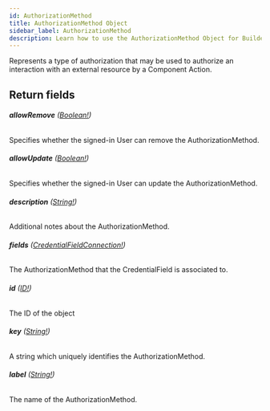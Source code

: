 ```yaml
---
id: AuthorizationMethod
title: AuthorizationMethod Object
sidebar_label: AuthorizationMethod
description: Learn how to use the AuthorizationMethod Object for Builder's API.
---
```


Represents a type of authorization that may be used to authorize an
interaction with an external resource by a Component Action.

## Return fields

###### <b>allowRemove</b> ([Boolean!](/self-managed/composer/builder/api/schema/scalar/Boolean.mdx))

Specifies whether the signed-in User can remove the AuthorizationMethod.

###### <b>allowUpdate</b> ([Boolean!](/self-managed/composer/builder/api/schema/scalar/Boolean.mdx))

Specifies whether the signed-in User can update the AuthorizationMethod.

###### <b>description</b> ([String!](/self-managed/composer/builder/api/schema/scalar/String.mdx))

Additional notes about the AuthorizationMethod.

###### <b>fields</b> ([CredentialFieldConnection!](/self-managed/composer/builder/api/schema/object/CredentialFieldConnection.mdx))

The AuthorizationMethod that the CredentialField is associated to.

###### <b>id</b> ([ID!](/self-managed/composer/builder/api/schema/scalar/ID.mdx))

The ID of the object

###### <b>key</b> ([String!](/self-managed/composer/builder/api/schema/scalar/String.mdx))

A string which uniquely identifies the AuthorizationMethod.

###### <b>label</b> ([String!](/self-managed/composer/builder/api/schema/scalar/String.mdx))

The name of the AuthorizationMethod.
